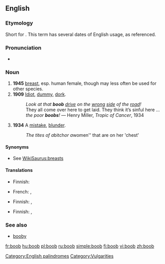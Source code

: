 ==English==
{{rfc|dates in sense line ???}}

===Etymology===
Short for {{term|booby}}. This term has several dates of English usage, as referenced.

===Pronunciation===
* {{rhymes|uːb}}

===Noun===
{{en-noun}}

# '''1945''' {{slang}} [[breast]], esp. human female, though may less often be used for other species.
# '''1909''' {{pejorative}} [[idiot|Idiot]], [[dummy]], [[dork]].
#: ''Look at that '''boob''' [[drive]] on the [[wrong]] [[side]] of the [[road]]!''
#: They all come over here to get laid. They think it’s sinful here ... ''the poor '''boobs'''!'' &mdash; Henry Miller, ''Tropic of Cancer'', 1934
# '''1934''' {{British}} A [[mistake]], [[blunder]].
#: ''The tites of a ''bitch'' or a ''women'' that are on her 'chest'

====Synonyms====
* {{sense|a woman’s breast}} See [[WikiSaurus:breasts]]

====Translations====
{{trans-top|breast}}
* Finnish: {{t+|fi|tissi}}
{{trans-mid}}
* French: {{t+|fr|nibard|m}}, {{t|fr|nichon|m}}
{{trans-bottom}}

{{trans-top|idiot}}
* Finnish: {{t+|fi|torvi}}, {{t|fi|tohelo}}
{{trans-mid}}
{{trans-bottom}}

{{trans-top|mistake}}
* Finnish: {{t+|fi|moka}}, {{t-|fi|munaus}}
{{trans-mid}}
{{trans-bottom}}

===See also===
* [[booby]]

[[Category:English palindromes]]
[[Category:Vulgarities]]

[[fr:boob]]
[[hu:boob]]
[[pl:boob]]
[[ru:boob]]
[[simple:boob]]
[[fi:boob]]
[[vi:boob]]
[[zh:boob]]